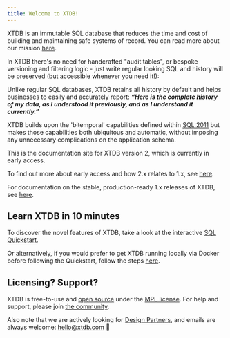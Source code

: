 ```yaml
---
title: Welcome to XTDB!
---
```



XTDB is an immutable SQL database that reduces the time and cost of building and maintaining safe systems of record. You can read more about our mission [here](/intro/why-xtdb).

In XTDB there's no need for handcrafted "audit tables", or bespoke versioning and filtering logic - just write regular looking SQL and history will be preserved (but accessible whenever you need it!):

<Fiddle magicContext="my-context">
  <Txs systemTime="2024-01-01"
       txs="INSERT INTO product (_id, name, price) VALUES
            (1, 'An Electric Bicycle', 400)" />
  <Txs systemTime="2024-01-05"
       txs="UPDATE product SET price = 405 WHERE _id = 1" />
  <Txs systemTime="2024-01-10"
       txs="UPDATE product SET price = 350 WHERE _id = 1" />
  <Query q={`SELECT *, _valid_from
FROM product
  FOR VALID_TIME ALL -- i.e. "show me all versions"
  FOR SYSTEM_TIME AS OF DATE '2024-01-31' -- "...as observed at month end"`} />
</Fiddle>

Unlike regular SQL databases, XTDB retains all history by default and helps businesses to easily and accurately report: _**“Here is the complete history of my data, as I understood it previously, and as I understand it currently.”**_

XTDB builds upon the 'bitemporal' capabilities defined within [SQL:2011](https://en.wikipedia.org/wiki/SQL:2011) but makes those capabilities both ubiquitous and automatic, without imposing any unnecessary complications on the application schema.

<Aside title="Looking for 1.x (stable release)?">
    <p>This is the documentation site for XTDB version 2, which is currently in early access.</p>
    <p>To find out more about early access and how 2.x relates to 1.x, see <a href="https://xtdb.com/v2" target="_blank">here</a>.</p>
    <p>For documentation on the stable, production-ready 1.x releases of XTDB, see <a href="https://v1-docs.xtdb.com" target="_blank">here</a>.</p>
</Aside>

## Learn XTDB in 10 minutes

To discover the novel features of XTDB, take a look at the interactive [SQL Quickstart](/intro/getting-started).

Or alternatively, if you would prefer to get XTDB running locally via Docker before following the Quickstart, follow the steps [here](/intro/installation-via-docker).

## Licensing? Support?

XTDB is free-to-use and [open source](https://github.com/xtdb/xtdb) under the [MPL license](https://opensource.org/license/mpl-2-0/). For help and support, please join [the community](/intro/community).

Also note that we are actively looking for [Design Partners](https://forms.gle/K2bMsPxkbreKSKqs9), and emails are always welcome: [hello@xtdb.com](mailto:hello@xtdb.com) 👋
